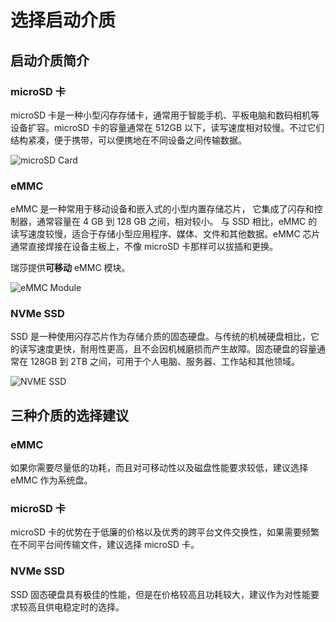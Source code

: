 # 选择启动介质

## 启动介质简介

<Tabs queryString="target">
  <TabItem value="micro-sd" label="microSD" default>

### microSD 卡

microSD 卡是一种小型闪存存储卡，通常用于智能手机、平板电脑和数码相机等设备扩容。microSD 卡的容量通常在 512GB 以下，读写速度相对较慢。不过它们结构紧凑，便于携带，可以便携地在不同设备之间传输数据。

![microSD Card](/img/accessories/micro-sd-01.webp)

  </TabItem>

  <TabItem value="emmc" label="eMMC">

### eMMC

eMMC 是一种常用于移动设备和嵌入式的小型内置存储芯片， 它集成了闪存和控制器，通常容量在 4 GB 到 128 GB 之间，相对较小。 与 SSD 相比，eMMC 的读写速度较慢，适合于存储小型应用程序、媒体、文件和其他数据。eMMC 芯片通常直接焊接在设备主板上，不像 microSD 卡那样可以拔插和更换。

瑞莎提供**可移动** eMMC 模块。

![eMMC Module](/img/accessories/emmc_related_01.webp)

  </TabItem>

  <TabItem value="nvme-ssd" label="NVMe SDD">

### NVMe SSD

SSD 是一种使用闪存芯片作为存储介质的固态硬盘。与传统的机械硬盘相比，它的读写速度更快，耐用性更高，且不会因机械磨损而产生故障。固态硬盘的容量通常在 128GB 到 2TB 之间，可用于个人电脑、服务器、工作站和其他领域。

![NVME SSD](/img/accessories/nvme-ssd-01.webp)

  </TabItem>

</Tabs>

## 三种介质的选择建议

### eMMC

如果你需要尽量低的功耗，而且对可移动性以及磁盘性能要求较低，建议选择 eMMC 作为系统盘。

### microSD 卡

microSD 卡的优势在于低廉的价格以及优秀的跨平台文件交换性，如果需要频繁在不同平台间传输文件，建议选择 microSD 卡。

### NVMe SSD

SSD 固态硬盘具有极佳的性能，但是在价格较高且功耗较大，建议作为对性能要求较高且供电稳定时的选择。
